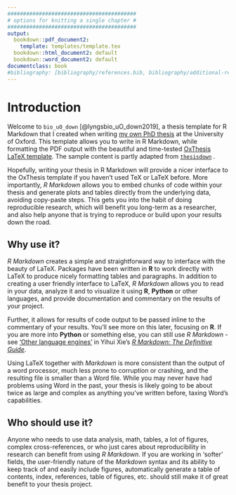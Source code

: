 ```yaml
---
#########################################
# options for knitting a single chapter #
#########################################
output:
  bookdown::pdf_document2:
    template: templates/template.tex
  bookdown::html_document2: default
  bookdown::word_document2: default
documentclass: book
#bibliography: [bibliography/references.bib, bibliography/additional-references.bib]
---
```


# Introduction {.unnumbered}

```{=tex}
\adjustmtc
\markboth{Introduction}{}
```
<!-- For PDF output, include these two LaTeX commands after unnumbered chapter headings, otherwise the mini table of contents and the running header will show the previous chapter -->

Welcome to `bio_uO_down` [@lyngsbio_uO_down2019], a thesis template for R Markdown that I created when writing [my own PhD thesis](https://ulyngs.github.io/phd-thesis/) at the University of Oxford.
This template allows you to write in R Markdown, while formatting the PDF output with the beautiful and time-tested [OxThesis LaTeX template](https://github.com/mcmanigle/OxThesis).
The sample content is partly adapted from [`thesisdown`](https://github.com/ismayc/thesisdown) .

Hopefully, writing your thesis in R Markdown will provide a nicer interface to the OxThesis template if you haven't used TeX or LaTeX before.
More importantly, *R Markdown* allows you to embed chunks of code within your thesis and generate plots and tables directly from the underlying data, avoiding copy-paste steps.
This gets you into the habit of doing reproducible research, which will benefit you long-term as a researcher, and also help anyone that is trying to reproduce or build upon your results down the road.

## Why use it? {.unnumbered}

*R Markdown* creates a simple and straightforward way to interface with the beauty of LaTeX.
Packages have been written in **R** to work directly with LaTeX to produce nicely formatting tables and paragraphs.
In addition to creating a user friendly interface to LaTeX, *R Markdown* allows you to read in your data, analyze it and to visualize it using **R**, **Python** or other languages, and provide documentation and commentary on the results of your project.\

Further, it allows for results of code output to be passed inline to the commentary of your results.
You'll see more on this later, focusing on **R**.
If you are more into **Python** or something else, you can still use *R Markdown* - see ['Other language engines'](https://bookdown.org/yihui/rmarkdown/language-engines.html) in Yihui Xie's [*R Markdown: The Definitive Guide*](https://bookdown.org/yihui/rmarkdown/language-engines.html).

Using LaTeX together with *Markdown* is more consistent than the output of a word processor, much less prone to corruption or crashing, and the resulting file is smaller than a Word file.
While you may never have had problems using Word in the past, your thesis is likely going to be about twice as large and complex as anything you've written before, taxing Word's capabilities.

## Who should use it? {.unnumbered}

Anyone who needs to use data analysis, math, tables, a lot of figures, complex cross-references, or who just cares about reproducibility in research can benefit from using *R Markdown*.
If you are working in 'softer' fields, the user-friendly nature of the *Markdown* syntax and its ability to keep track of and easily include figures, automatically generate a table of contents, index, references, table of figures, etc. should still make it of great benefit to your thesis project.
